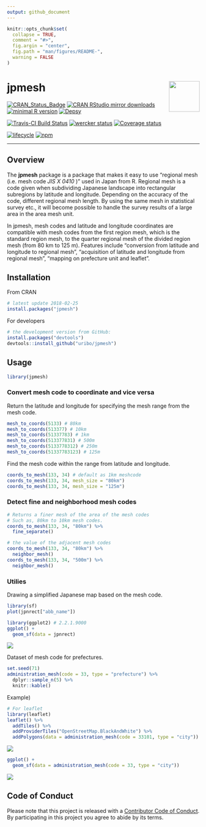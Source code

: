```yaml
---
output: github_document
---
```


<!-- README.md is generated from README.Rmd. Please edit that file -->

```r
knitr::opts_chunk$set(
  collapse = TRUE,
  comment = "#>",
  fig.argin = "center",
  fig.path = "man/figures/README-",
  warning = FALSE
)
```

# jpmesh <img src="man/figures/logo.png" align="right" width="80px" />

[![CRAN\_Status\_Badge](http://www.r-pkg.org/badges/version/jpmesh)](https://cran.r-project.org/package=jpmesh)
[![CRAN RStudio mirror downloads](http://cranlogs.r-pkg.org/badges/jpmesh?color=FF5254)](https://cran.r-project.org/package=jpmesh) [![minimal R version](https://img.shields.io/badge/R%3E%3D-3.1.0-blue.svg)](https://cran.r-project.org/) [![Depsy](http://depsy.org/api/package/cran/jpmesh/badge.svg)](http://depsy.org/package/r/jpmesh)

[![Travis-CI Build Status](https://travis-ci.org/uribo/jpmesh.svg?branch=master)](https://travis-ci.org/uribo/jpmesh) [![wercker status](https://app.wercker.com/status/25d5f835882cf2185751e1d89370269f/s/master "wercker status")](https://app.wercker.com/project/byKey/25d5f835882cf2185751e1d89370269f) [![Coverage status](https://codecov.io/gh/uribo/jpmesh/branch/master/graph/badge.svg)](https://codecov.io/github/uribo/jpmesh?branch=master)

[![lifecycle](https://img.shields.io/badge/lifecycle-maturing-blue.svg?style=for-the-badge)](https://www.tidyverse.org/lifecycle/#maturing) 
[![npm](https://img.shields.io/npm/l/express.svg?style=for-the-badge)](https://github.com/uribo/jpmesh)

-----

## Overview

The **jpmesh** package is a package that makes it easy to use "regional mesh (i.e. mesh code _JIS X 0410_ )" used in Japan from R. Regional mesh is a code given when subdividing Japanese landscape into rectangular subregions by latitude and longitude. Depending on the accuracy of the code, different regional mesh length. By using the same mesh in statistical survey etc., it will become possible to handle the survey results of a large area in the area mesh unit.

In jpmesh, mesh codes and latitude and longitude coordinates are compatible with mesh codes from the first region mesh, which is the standard region mesh, to the quarter regional mesh of the divided region mesh (from 80 km to 125 m). Features include "conversion from latitude and longitude to regional mesh", "acquisition of latitude and longitude from regional mesh", "mapping on prefecture unit and leaflet".

## Installation

From CRAN

```r
# latest update 2018-02-25
install.packages("jpmesh")
```

For developers

```r
# the development version from GitHub:
install.packages("devtools")
devtools::install_github("uribo/jpmesh")
```

## Usage

```r
library(jpmesh)
```

### Convert mesh code to coordinate and vice versa

Return the latitude and longitude for specifying the mesh range from the mesh code.

```r
mesh_to_coords(5133) # 80km
mesh_to_coords(513377) # 10km
mesh_to_coords(51337783) # 1km
mesh_to_coords(513377831) # 500m
mesh_to_coords(5133778312) # 250m
mesh_to_coords(51337783123) # 125m
```

Find the mesh code within the range from latitude and longitude.

```r
coords_to_mesh(133, 34) # default as 1km meshcode
coords_to_mesh(133, 34, mesh_size = "80km")
coords_to_mesh(133, 34, mesh_size = "125m")
```

### Detect fine and neighborhood mesh codes

```r
# Returns a finer mesh of the area of the mesh codes
# Such as, 80km to 10km mesh codes.
coords_to_mesh(133, 34, "80km") %>% 
  fine_separate()

# the value of the adjacent mesh codes
coords_to_mesh(133, 34, "80km") %>% 
  neighbor_mesh()
coords_to_mesh(133, 34, "500m") %>% 
  neighbor_mesh()
```

### Utilies

Drawing a simplified Japanese map based on the mesh code.

```r
library(sf)
plot(jpnrect["abb_name"])
```

```r
library(ggplot2) # 2.2.1.9000
ggplot() +
  geom_sf(data = jpnrect)
```

![](man/figures/README-jpn_simple_map-1.png)

Dataset of mesh code for prefectures.

```r
set.seed(71)
administration_mesh(code = 33, type = "prefecture") %>% 
  dplyr::sample_n(5) %>% 
  knitr::kable()
```

Example)

```r
# For leaflet
library(leaflet)
leaflet() %>% 
  addTiles() %>% 
  addProviderTiles("OpenStreetMap.BlackAndWhite") %>% 
  addPolygons(data = administration_mesh(code = 33101, type = "city"))
```

![](man/figures/README-mesh_pref_33_leaflet-1.png)

```r
ggplot() + 
  geom_sf(data = administration_mesh(code = 33, type = "city"))
```

![](man/figures/README-mesh_pref33_map-1.png)

## Code of Conduct

Please note that this project is released with a [Contributor Code of Conduct](.github/CODE_OF_CONDUCT.md).
By participating in this project you agree to abide by its terms.
